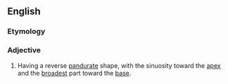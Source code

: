 ==English==

===Etymology===
{{prefix|ob|pandurate|lang=en}}

===Adjective===
{{en-adj|-}}

# {{context|botany|of leaves|lang=en}} Having a reverse [[pandurate]] shape, with the sinuosity toward the [[apex]] and the [[broad]]est part toward the [[base]].
